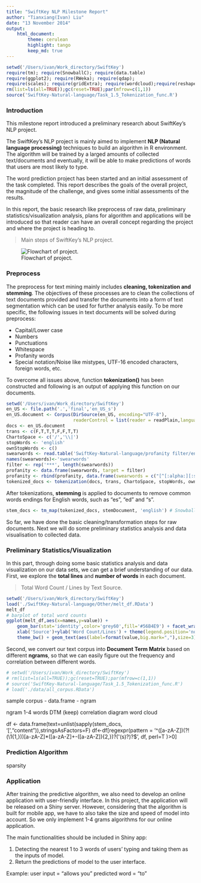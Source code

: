 ```yaml
---
title: "SwiftKey NLP Milestone Report"
author: "Tianxiang(Ivan) Liu"
date: "13 November 2014"
output: 
    html_document:
        theme: cerulean
        highlight: tango
        keep_md: true
---
```


```r
setwd('/Users/ivan/Work_directory/SwiftKey')
require(tm); require(SnowballC); require(data.table)
require(ggplot2); require(RWeka); require(qdap);
require(scales); require(gridExtra); require(wordcloud);require(reshape2)
rm(list=ls(all=TRUE));gc(reset=TRUE);par(mfrow=c(1,1))
source('SwiftKey-Natural-language/Task_1.5_Tokenization_func.R')
```

### Introduction
This milestone report introduced a preliminary research about SwiftKey's NLP project.

The SwiftKey's NLP project is mainly aimed to implement **NLP (Natural language processing)** techniques to build an algorithm in R environment. The algorithm will be trained by a larged amounts of collected text/documents and eventually, it will be able to make predictions of words that users are most likely to type. 

The word prediction project has been started and an initial assessment of the task completed. This report describes the goals of the overall project, the magnitude of the challenge, and gives some initial assessments of the results.

In this report, the basic research like preprocess of raw data, preliminary statistics/visualization analysis, plans for algorithm and applications will be introduced so that reader can have an overall concept regarding the project and where the project is heading to.

> Main steps of SwiftKey's NLP project. 

![Flowchart of project.](/Users/ivan/Work_directory/SwiftKey/SwiftKey-Natural-language/Milestone_report_rubric/flowchart.png)

### Preprocess
The preprocess for text mining mainly includes **cleaning, tokenization and stemming**. The objectives of these processes are to clean the collections of text documents provided and transfer the documents into a form of text segmentation which can be used for further analysis easily. To be more specific, the following issues in text documents will be solved during preprocess:

- Capital/Lower case
- Numbers
- Punctuations
- Whitespace
- Profanity words
- Special notation/Noise like mistypes, UTF-16 encoded characters, foreign words, etc.

To overcome all issues above, function **tokenization()** has been constructed and following is an output of applying this function on our documents.
 
```r
setwd('/Users/ivan/Work_directory/SwiftKey')
en_US <- file.path('.','final','en_US_s')
en_US.document <- Corpus(DirSource(en_US, encoding="UTF-8"), 
                         readerControl = list(reader = readPlain,language = "en_US",load = TRUE))
docs <- en_US.document
trans <- c(F,T,T,T,F,F,T,T)
ChartoSpace <- c('/','\\|')
stopWords <- 'english'
ownStopWords <- c()
swearwords <- read.table('SwiftKey-Natural-language/profanity filter/en', sep='\n')
names(swearwords)<-'swearwords'
filter <- rep('***', length(swearwords))
profanity <- data.frame(swearwords, target = filter)
profanity <- rbind(profanity, data.frame(swearwords = c("[^[:alpha:][:space:]']","â ","ã","ð"), target = c(" ","'","'","'")))
tokenized_docs <- tokenization(docs, trans, ChartoSpace, stopWords, ownStopWords, profanity)
```

After tokenizations, **stemming** is applied to documents to remove common words endings for English words, such as "es", "ed" and "s". 

```r
stem_docs <- tm_map(tokenized_docs, stemDocument, 'english') # SnowballStemmer
```

So far, we have done the basic cleaning/transformation steps for raw documents. Next we will do some preliminary statistics analysis and data visualisation to collected data.

### Preliminary Statistics/Visualization
In this part, through doing some basic statistics analysis and data visualization on our data sets, we can get a brief understanding of our data. 
First, we explore the **total lines** and **number of words** in each document.

> Total Word Count / Lines by Text Source. 

```r
setwd('/Users/ivan/Work_directory/SwiftKey')
load('./SwiftKey-Natural-language/Other/melt_df.RData')
melt_df
# barplot of total word counts
ggplot(melt_df,aes(x=names,y=value)) + 
    geom_bar(stat='identity',color='grey60',fill='#56B4E9') + facet_wrap(~variable, scales = "free") + 
    xlab('Source')+ylab('Word Count/Lines') + theme(legend.position='none') + 
    theme_bw() + geom_text(aes(label=format(value,big.mark=","),size=3),labels=comma,vjust=-0.2) 
```

Second, we convert our text corpus into **Document Term Matrix** based on different **ngrams**, so that we can easily figure out the frequency and correlation between different words. 

```r
# setwd('/Users/ivan/Work_directory/SwiftKey')
# rm(list=ls(all=TRUE));gc(reset=TRUE);par(mfrow=c(1,1))
# source('SwiftKey-Natural-language/Task_1.5_Tokenization_func.R')
# load('./data/all_corpus.RData')
```

sample
corpus - data.frame - ngram

ngram 1-4
words DTM (keep)
correlation diagram
word cloud

df <- data.frame(text=unlist(sapply(stem_docs, '[',"content")),stringsAsFactors=F)
df<-df[regexpr(pattern = '^([a-zA-Z])(?!(\\1{1,}))[a-zA-Z]*([a-zA-Z]+-([a-zA-Z]){2,})?(\'(s)?)?$', df, perl=T )>0]

### Prediction Algorithm
sparsity

### Application
After training the predictive algorithm, we also need to develop an online application with user-friendly interface. In this project, the application will be released on a Shiny server. However, considering that the algorithm is built for mobile app, we have to also take the size and speed of model into account. So we only implement 1-4 grams algorithms for our online application.

The main functionalities should be included in Shiny app:

1. Detecting the nearest 1 to 3 words of users' typing and taking them as the inputs of model. 
2. Return the predictions of model to the user interface.

Example: 
user input = “allows you” 
predicted word = “to”

